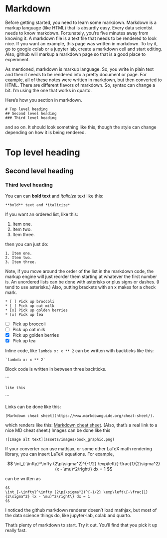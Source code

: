 # Markdown
Before getting started, you need to learn some markdown. Markdown is a
markup language (like HTML) that is absurdly easy. Every data
scientist needs to know markdown. Fortunately, you're five minutes
away from knowing it. A markdown file is a text file that needs to be
rendered to look nice. If you want an example, this page was written
in markdown. To try it, go to google colab or a jupyter lab, create a
markdown cell and start editing. Also, github will markup a markdown
page so that is a good place to experiment.

As mentioned, markdown is markup language. So, you write in plain text
and then it needs to be rendered into a pretty document or page.  For
example, all of these notes were written in markdown, but then
converted to HTML.  There are different flavors of markdown. So,
syntax can change a bit.  I'm using the one that works in quarto.

Here's how you section in markdown.

```
# Top level heading
## Second level heading
### Third level heading
```

and so on. It should look something like this, though the
style can change depending on how it is being rendered.

```{=html}
<h1> Top level heading </h1>
<h2> Second level heading </h2>
<h3> Third level heading </h3>
```



You can can **bold text** and *italicize* text like this:

```
**bold** text and *italicize*
```

If you want an ordered list, like this:

1. Item one.
2. Item two.
3. Item three.

then you can just do:

```
1. Item one.
2. Item two.
3. Item three.
```

Note, if you move around the order of the list in the markdown code,
the markup engine will just reorder them starting at whatever the
first number is. An unordered lists can be done with asterisks or plus
signs or dashes. (I tend to use asterisks.) Also, putting brackets with 
an x makes for a check mark.

```
* [ ] Pick up broccoli
* [ ] Pick up oat milk
* [x] Pick up golden berries
* [x] Pick up tea
```


* [ ] Pick up broccoli
* [ ] Pick up oat milk
* [x] Pick up golden berries
* [x] Pick up tea


Inline code, like `lambda x: x ** 2` can be written with backticks like this:

```
`lambda x: x ** 2`
```

Block code is written in between three backticks. 

\`\`\`

`like this`

\`\`\`

Links can be done like this:

```
[Markdown cheat sheet](https://www.markdownguide.org/cheat-sheet/).
```

which renders like this: [Markdown cheat sheet](https://www.markdownguide.org/cheat-sheet/).
(Also, that's a real link to a nice MD cheat sheet.) Images can be done like this

```
![Image alt text](assets/images/book_graphic.png)
```

If your converter can use mathjax, or some other LaTeX math rendering library, 
you can insert LaTeX equations. For example, 

$$
\int_{-\infty}^\infty (2\pi\sigma^2)^{-1/2} \exp\left\{-\frac{1}{2\sigma^2} (x - \mu)^2\right\} dx = 1
$$

can be written as

```
$$
\int_{-\infty}^\infty (2\pi\sigma^2)^{-1/2} \exp\left\{-\frac{1}{2\sigma^2} (x - \mu)^2\right\} dx = 1
$$
```

I noticed the github markdown renderer doesn't load mathjax, but most of the data science things
do, like jupyter-lab, colab and quarto.

That's plenty of markdown to start. Try it out. You'll find that you pick it up really fast.
